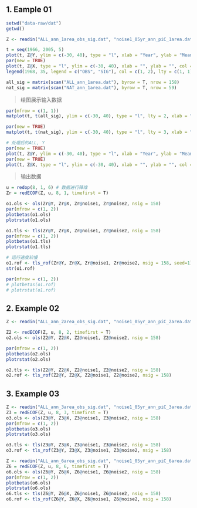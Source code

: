 ## 1. Eample 01

```r
setwd("data-raw/dat")
getwd()
```

```r
Z <- readin("ALL_ann_1area_obs_sig.dat", "noise1_05yr_ann_piC_1area.dat", "noise2_05yr_ann_piC_1area.dat")

t = seq(1966, 2005, 5)
plot(t, Z@Y, ylim = c(-30, 40), type = "l", xlab = "Year", ylab = "Mean Prep Anomaly (mm)")
par(new = TRUE)
plot(t, Z@X, type = "l", ylim = c(-30, 40), xlab = "", ylab = "", col = 2, main = "High latitude precipitation")
legend(1968, 35, legend = c("OBS", "SIG"), col = c(1, 2), lty = c(1, 1))
```

```r
all_sig = matrix(scan("ALL_ann_1area.dat"), byrow = T, nrow = 158)
nat_sig = matrix(scan("NAT_ann_1area.dat"), byrow = T, nrow = 59)
```

> 绘图展示输入数据
```r
par(mfrow = c(1, 1))
matplot(t, t(all_sig), ylim = c(-30, 40), type = "l", lty = 2, xlab = "Year", ylab = "Mean Prep Anomaly (mm)", col = 7)

par(new = TRUE)
matplot(t, t(nat_sig), ylim = c(-30, 40), type = "l", lty = 3, xlab = "Year", ylab = "", col = 4)

# 处理后的ALL, Y
par(new = TRUE)
plot(t, Z@Y, ylim = c(-30, 40), type = "l", xlab = "Year", ylab = "Mean Prep Anomaly (mm)", lwd = 2)
par(new = TRUE)
plot(t, Z@X, type = "l", ylim = c(-30, 40), xlab = "", ylab = "", col = 2, main = "High latitude precipitation", lwd = 2)
```

> 输出数据

```r
u = redop(8, 1, 6) # 数据进行降维
Zr = redECOF(Z, u, 8, 1, timefirst = T)

o1.ols <- ols(Zr@Y, Zr@X, Zr@noise1, Zr@noise2, nsig = 158)
par(mfrow = c(1, 2))
plotbetas(o1.ols)
plotrstat(o1.ols)

o1.tls <- tls(Zr@Y, Zr@X, Zr@noise1, Zr@noise2, nsig = 158)
par(mfrow = c(1, 2))
plotbetas(o1.tls)
plotrstat(o1.tls)

# 运行速度较慢
o1.rof <- tls_rof(Zr@Y, Zr@X, Zr@noise1, Zr@noise2, nsig = 158, seed=1)
str(o1.rof)

par(mfrow = c(1, 2))
# plotbetas(o1.rof)
# plotrstat(o1.rof)
```


## 2. Example 02
```r
Z <- readin("ALL_ann_2area_obs_sig.dat", "noise1_05yr_ann_piC_2area.dat", "noise2_05yr_ann_piC_2area.dat")

Z2 <- redECOF(Z, u, 8, 2, timefirst = T)
o2.ols <- ols(Z2@Y, Z2@X, Z2@noise1, Z2@noise2, nsig = 158)

par(mfrow = c(1, 2))
plotbetas(o2.ols)
plotrstat(o2.ols)

o2.tls <- tls(Z2@Y, Z2@X, Z2@noise1, Z2@noise2, nsig = 158)
o2.rof <- tls_rof(Z2@Y, Z2@X, Z2@noise1, Z2@noise2, nsig = 158)

```


## 3. Example 03
```r
Z <- readin("ALL_ann_3area_obs_sig.dat", "noise1_05yr_ann_piC_3area.dat", "noise2_05yr_ann_piC_3area.dat")
Z3 = redECOF(Z, u, 8, 3, timefirst = T)
o3.ols <- ols(Z3@Y, Z3@X, Z3@noise1, Z3@noise2, nsig = 158)
par(mfrow = c(1, 2))
plotbetas(o3.ols)
plotrstat(o3.ols)
```

```r
o3.tls <- tls(Z3@Y, Z3@X, Z3@noise1, Z3@noise2, nsig = 158)
o3.rof <- tls_rof(Z3@Y, Z3@X, Z3@noise1, Z3@noise2, nsig = 158)

Z <- readin("ALL_ann_6area_obs_sig.dat", "noise1_05yr_ann_piC_6area.dat", "noise2_05yr_ann_piC_6area.dat")
Z6 = redECOF(Z, u, 8, 6, timefirst = T)
o6.ols <- ols(Z6@Y, Z6@X, Z6@noise1, Z6@noise2, nsig = 158)
par(mfrow = c(1, 2))
plotbetas(o6.ols)
plotrstat(o6.ols)
o6.tls <- tls(Z6@Y, Z6@X, Z6@noise1, Z6@noise2, nsig = 158)
o6.rof <- tls_rof(Z6@Y, Z6@X, Z6@noise1, Z6@noise2, nsig = 158)
```

